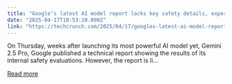 ```yaml
---
title: "Google’s latest AI model report lacks key safety details, experts say"
date: "2025-04-17T18:53:20.000Z"
link: "https://techcrunch.com/2025/04/17/googles-latest-ai-model-report-lacks-key-safety-details-experts-say/"
---
```


On Thursday, weeks after launching its most powerful AI model yet, Gemini 2.5 Pro, Google published a technical report showing the results of its internal safety evaluations. However, the report is li...

[Read more](https://techcrunch.com/2025/04/17/googles-latest-ai-model-report-lacks-key-safety-details-experts-say/)
